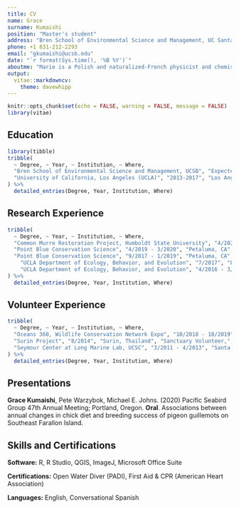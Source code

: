 ```yaml
---
title: CV
name: Grace
surname: Kumaishi
position: "Master's student"
address: "Bren School of Environmental Science and Management, UC Santa Barbara"
phone: +1 831-212-2293
email: "gkumaishi@ucsb.edu"
date: "`r format(Sys.time(), '%B %Y')`"
aboutme: "Marie is a Polish and naturalized-French physicist and chemist who conducts pioneering research on radioactivity."
output: 
  vitae::markdowncv:
    theme: davewhipp
---
```


```r
knitr::opts_chunk$set(echo = FALSE, warning = FALSE, message = FALSE)
library(vitae)
```

## Education

```r
library(tibble)
tribble(
  ~ Degree, ~ Year, ~ Institution, ~ Where,
  "Bren School of Environmental Science and Management, UCSB", "Expected 2022", "Santa Barbara, CA", "Master of Environmental Science and Management,",
  "University of California, Los Angeles (UCLA)", "2013-2017", "Los Angeles, CA", "Bachelor of Science in Ecology, Behavior, and Evolution,"
) %>% 
  detailed_entries(Degree, Year, Institution, Where)
```

## Research Experience

```r
tribble(
  ~ Degree, ~ Year, ~ Institution, ~ Where,
  "Common Murre Restoration Project, Humboldt State University", "4/2020 - 8/2020", "Pacifica, CA", "Wildlife Technician,",
  "Point Blue Conservation Science", "4/2019 - 3/2020", "Petaluma, CA", "Farallon Program Research Intern,",
  "Point Blue Conservation Science", "9/2017 - 1/2019", "Petaluma, CA", "Marine Laboratory Research Assistant,",
    "UCLA Department of Ecology, Behavior, and Evolution", "7/2017", "Los Angeles, CA", "Laboratory Research Assistant,",
    "UCLA Department of Ecology, Behavior, and Evolution", "4/2016 - 3/2017", "Los Angeles, CA", "Undergraduate Research Assistant,"
) %>% 
  detailed_entries(Degree, Year, Institution, Where)
```

## Volunteer Experience

```r
tribble(
  ~ Degree, ~ Year, ~ Institution, ~ Where,
  "Oceans 360, Wildlife Conservation Network Expo", "10/2018 - 10/2019", "San Francisco, CA", "Interpreter,",
  "Surin Project", "8/2014", "Surin, Thailand", "Sanctuary Volunteer,",
  "Seymour Center at Long Marine Lab, UCSC", "3/2011 - 4/2013", "Santa Cruz, CA", "Exhibit Guide,"
) %>% 
  detailed_entries(Degree, Year, Institution, Where)
```

## Presentations

**Grace Kumaishi**, Pete Warzybok, Michael E. Johns. (2020) Pacific Seabird Group 47th Annual Meeting; Portland, Oregon. **Oral**. Associations between annual changes in chick diet and breeding success of pigeon guillemots on Southeast Farallon Island. 

## Skills and Certifications

**Software:** R, R Studio, QGIS, ImageJ, Microsoft Office Suite

**Certifications:** Open Water Diver (PADI), First Aid & CPR (American Heart Association)

**Languages:** English, Conversational Spanish
